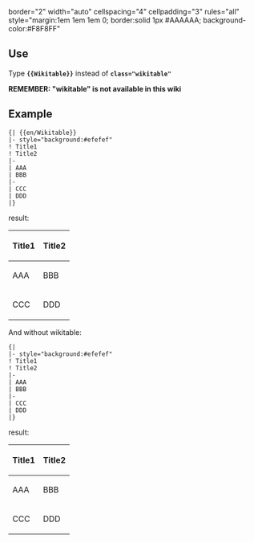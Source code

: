 border="2" width="auto" cellspacing="4" cellpadding="3" rules="all" style="margin:1em 1em 1em 0; border:solid 1px #AAAAAA; background-color:#F8F8FF"<noinclude>
==Use==
Type '''<code><nowiki>{{</nowiki>Wikitable<nowiki>}}</nowiki></code>''' instead of '''<code>class="wikitable"</code>'''

'''REMEMBER: "wikitable" is not available in this wiki'''

==Example==
<pre>
{| {{en/Wikitable}}
|- style="background:#efefef"
! Title1
! Title2
|-
| AAA
| BBB
|-
| CCC
| DDD
|}
</pre>
result:
{| {{en/Wikitable}}
|- style="background:#efefef"
! Title1
! Title2
|-
| AAA
| BBB
|-
| CCC
| DDD
|}

And without wikitable:
<pre>
{|
|- style="background:#efefef"
! Title1
! Title2
|-
| AAA
| BBB
|-
| CCC
| DDD
|}
</pre>
result:
{|
|- style="background:#efefef"
! Title1
! Title2
|-
| AAA
| BBB
|-
| CCC
| DDD
|}

</noinclude>